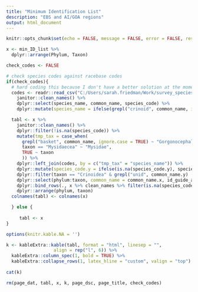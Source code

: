 ```yaml
---
title: "Minimum Identification List"
description: "EBS and AI/GOA regions"
output: html_document
---
```


```r
knitr::opts_chunk$set(echo = FALSE, message = FALSE, error = FALSE, results = "asis")
```

```r
x <- min_ID_list %>% 
  dplyr::arrange(Phylum, Taxon)

check_codes <- FALSE

# check species codes against racebase codes
if(check_codes){
  # hard coding this because I don't have a better solution at the moment, will improve later
  codes <- readr::read_csv("C:/Users/sarah.friedman/Work/survey_species_outliers/data/oracle/race_data-race_species_codes.csv") %>%
    janitor::clean_names() %>%
    dplyr::select(species_name, common_name, species_code) %>%
    dplyr::mutate(species_name = ifelse(grepl("crinoid", common_name, ignore.case = T), "Crinoidea", species_name))

  tabl <- x %>%
    janitor::clean_names() %>%
    dplyr::filter(!is.na(species_code)) %>%
    mutate(tmp_tax = case_when(
      grepl("basket", common_name, ignore.case = TRUE) ~ "Gorgonocephalus eucnemis",
      taxon == "Mysidaecea" ~ "Mysidae",
      TRUE ~ taxon
      )) %>%
    dplyr::left_join(codes, by = c("tmp_tax" = "species_name")) %>%
    dplyr::mutate(species_code.y = ifelse(is.na(species_code.y), species_code.x, species_code.y)) %>%
    dplyr::filter(taxon == "Crinoidea" & grepl("unid", common_name.y) | taxon != "Crinoidea") %>%
    dplyr::select(phylum:taxon, common_name = common_name.x, id_guide_available, minimum_id_level, species_code = species_code.y) %>%
    dplyr::bind_rows(., x %>% clean_names %>% filter(is.na(species_code))) %>%
    dplyr::arrange(phylum, taxon)
  colnames(tabl) <- colnames(x)

  } else {
 
     tabl <- x
}

options(knitr.kable.NA = '')

k <- kableExtra::kable(tabl, format = "html", linesep = "",
                  align = rep("l", 6)) %>%
  kableExtra::column_spec(1, bold = TRUE) %>%
  kableExtra::collapse_rows(1, latex_hline = "custom", valign = "top") 
  
cat(k)

rm(page_dat, tabl, x, k, page_dsc, page_title, check_codes)
```

